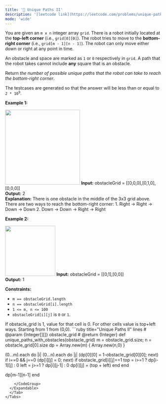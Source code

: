 ```yaml
---
title: '🧀 Unique Paths II'
description: '[leetcode link](https://leetcode.com/problems/unique-paths-ii/description/)'
mode: 'wide'
---
```

<Tabs>
  <Tab title="Question" icon="circle-question" iconType="regular">
    <Card>
      <p>You are given an <code>m x n</code> integer array <code>grid</code>. There is a robot initially located at the <b>top-left corner</b> (i.e., <code>grid[0][0]</code>). The robot tries to move to the <strong>bottom-right corner</strong> (i.e., <code>grid[m - 1][n - 1]</code>). The robot can only move either down or right at any point in time.</p>  <p>An obstacle and space are marked as <code>1</code> or <code>0</code> respectively in <code>grid</code>. A path that the robot takes cannot include <strong>any</strong> square that is an obstacle.</p>  <p>Return <em>the number of possible unique paths that the robot can take to reach the bottom-right corner</em>.</p>  <p>The testcases are generated so that the answer will be less than or equal to <code>2 * 10<sup>9</sup></code>.</p>   <p><strong class="example">Example 1:</strong></p> <img alt="" src="https://assets.leetcode.com/uploads/2020/11/04/robot1.jpg" style="width: 242px; height: 242px;" />  <strong>Input:</strong> obstacleGrid = [[0,0,0],[0,1,0],[0,0,0]] <br/> <strong>Output:</strong> 2 <br/> <strong>Explanation:</strong> There is one obstacle in the middle of the 3x3 grid above. There are two ways to reach the bottom-right corner: 1. Right -&gt; Right -&gt; Down -&gt; Down 2. Down -&gt; Down -&gt; Right -&gt; Right   <p><strong class="example">Example 2:</strong></p> <img alt="" src="https://assets.leetcode.com/uploads/2020/11/04/robot2.jpg" style="width: 162px; height: 162px;" />  <strong>Input:</strong> obstacleGrid = [[0,1],[0,0]] <br/> <strong>Output:</strong> 1    <p><strong>Constraints:</strong></p>  <ul>  <li><code>m == obstacleGrid.length</code></li>  <li><code>n == obstacleGrid[i].length</code></li>  <li><code>1 &lt;= m, n &lt;= 100</code></li>  <li><code>obstacleGrid[i][j]</code> is <code>0</code> or <code>1</code>.</li> </ul> 
    </Card>
  </Tab>
  <Tab title="Solution" icon="lightbulb" iconType="regular" >
    <Card>
      If obstacle_grid is 1, value for that cell is 0. For other cells value is top+left ways. Starting from 1 from (0,0).
    </Card>
  <Expandable title="code">
    <CodeGroup dropdown>
```ruby title="Unique Paths II" lines
# @param {Integer[][]} obstacle_grid
# @return {Integer}
def unique_paths_with_obstacles(obstacle_grid)
  m = obstacle_grid.size; n = obstacle_grid[0].size
  dp = Array.new(m) { Array.new(n,0) }
  
  (0...m).each do |i|
    (0...n).each do |j|
      (dp[0][0] = 1-obstacle_grid[0][0]; next) if i==0 && j==0
      (dp[i][j] = 0; next) if obstacle_grid[i][j]==1
      top = i>=1 ? dp[i-1][j] : 0
      left = j>=1 ? dp[i][j-1] : 0
      dp[i][j] = (top + left)
    end
  end

  dp[m-1][n-1]
end
```
    </CodeGroup>
  </Expandable>
  </Tab>
</Tabs>